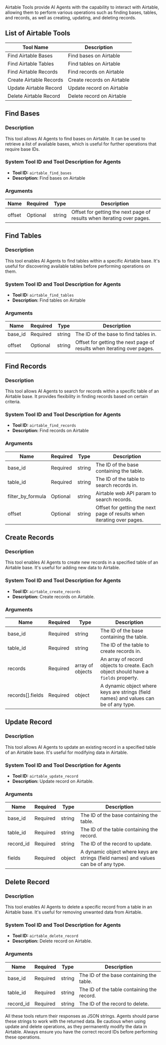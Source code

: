 Airtable Tools provide AI Agents with the capability to interact with Airtable, allowing them to perform various operations such as finding bases, tables, and records, as well as creating, updating, and deleting records.

## List of Airtable Tools

| Tool Name               | Description                |
| ----------------------- | -------------------------- |
| Find Airtable Bases     | Find bases on Airtable     |
| Find Airtable Tables    | Find tables on Airtable    |
| Find Airtable Records   | Find records on Airtable   |
| Create Airtable Records | Create records on Airtable |
| Update Airtable Record  | Update record on Airtable  |
| Delete Airtable Record  | Delete record on Airtable  |

## Find Bases

### Description

This tool allows AI Agents to find bases on Airtable. It can be used to retrieve a list of available bases, which is useful for further operations that require base IDs.

### System Tool ID and Tool Description for Agents

- **Tool ID:** `airtable_find_bases`
- **Description:** Find bases on Airtable

### Arguments

| Name   | Required | Type   | Description                                                            |
| ------ | -------- | ------ | ---------------------------------------------------------------------- |
| offset | Optional | string | Offset for getting the next page of results when iterating over pages. |

## Find Tables

### Description

This tool enables AI Agents to find tables within a specific Airtable base. It's useful for discovering available tables before performing operations on them.

### System Tool ID and Tool Description for Agents

- **Tool ID:** `airtable_find_tables`
- **Description:** Find tables on Airtable

### Arguments

| Name    | Required | Type   | Description                                                            |
| ------- | -------- | ------ | ---------------------------------------------------------------------- |
| base_id | Required | string | The ID of the base to find tables in.                                  |
| offset  | Optional | string | Offset for getting the next page of results when iterating over pages. |

## Find Records

### Description

This tool allows AI Agents to search for records within a specific table of an Airtable base. It provides flexibility in finding records based on certain criteria.

### System Tool ID and Tool Description for Agents

- **Tool ID:** `airtable_find_records`
- **Description:** Find records on Airtable

### Arguments

| Name              | Required | Type   | Description                                                            |
| ----------------- | -------- | ------ | ---------------------------------------------------------------------- |
| base_id           | Required | string | The ID of the base containing the table.                               |
| table_id          | Required | string | The ID of the table to search records in.                              |
| filter_by_formula | Optional | string | Airtable web API param to search records.                              |
| offset            | Optional | string | Offset for getting the next page of results when iterating over pages. |

## Create Records

### Description

This tool enables AI Agents to create new records in a specified table of an Airtable base. It's useful for adding new data to Airtable.

### System Tool ID and Tool Description for Agents

- **Tool ID:** `airtable_create_records`
- **Description:** Create records on Airtable.

### Arguments

| Name             | Required | Type             | Description                                                                          |
| ---------------- | -------- | ---------------- | ------------------------------------------------------------------------------------ |
| base_id          | Required | string           | The ID of the base containing the table.                                             |
| table_id         | Required | string           | The ID of the table to create records in.                                            |
| records          | Required | array of objects | An array of record objects to create. Each object should have a `fields` property.   |
| records[].fields | Required | object           | A dynamic object where keys are strings (field names) and values can be of any type. |

## Update Record

### Description

This tool allows AI Agents to update an existing record in a specified table of an Airtable base. It's useful for modifying data in Airtable.

### System Tool ID and Tool Description for Agents

- **Tool ID:** `airtable_update_record`
- **Description:** Update record on Airtable.

### Arguments

| Name      | Required | Type   | Description                                                                          |
| --------- | -------- | ------ | ------------------------------------------------------------------------------------ |
| base_id   | Required | string | The ID of the base containing the table.                                             |
| table_id  | Required | string | The ID of the table containing the record.                                           |
| record_id | Required | string | The ID of the record to update.                                                      |
| fields    | Required | object | A dynamic object where keys are strings (field names) and values can be of any type. |

## Delete Record

### Description

This tool enables AI Agents to delete a specific record from a table in an Airtable base. It's useful for removing unwanted data from Airtable.

### System Tool ID and Tool Description for Agents

- **Tool ID:** `airtable_delete_record`
- **Description:** Delete record on Airtable.

### Arguments

| Name      | Required | Type   | Description                                |
| --------- | -------- | ------ | ------------------------------------------ |
| base_id   | Required | string | The ID of the base containing the table.   |
| table_id  | Required | string | The ID of the table containing the record. |
| record_id | Required | string | The ID of the record to delete.            |

<Note>
  All these tools return their responses as JSON strings. Agents should parse
  these strings to work with the returned data.
</Note>

<Warning>
  Be cautious when using update and delete operations, as they permanently
  modify the data in Airtable. Always ensure you have the correct record IDs
  before performing these operations.
</Warning>

